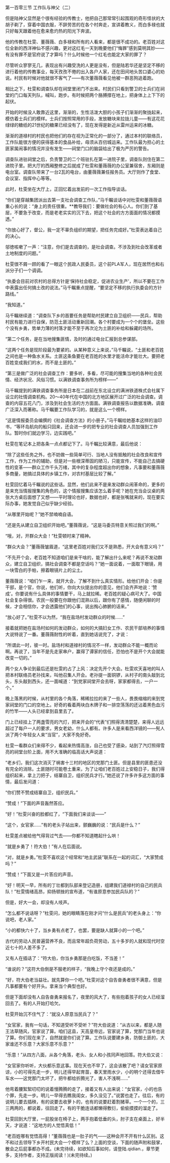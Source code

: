 

第一百零三节 工作队与神父（二）

但是陆神父显然是个很有经验的传教士，他把自己那常常引起围观的奇形怪状的大胡子剃了，穿着中国衣服，不辞劳苦的在各个村奔走，宣讲着教义，而白多禄也就只好每天跟着他在愈来愈灼热的阳光下奔波。

他的传教在杜雯、董薇薇、白多禄和所有的人看来，都是很不成功的。老百姓对这位全新的西洋神仙不感兴趣，更对这红毛一天到晚要他们“悔罪”感到莫明其妙――有没有罪不是官府说了才算吗？什么时候他一个红毛也能定大家的罪了？

尽管听众寥寥无几，表现出有兴趣受洗的人更是没有，但是陆若华还是坚定不移的进行着他的传教事业，每天孜孜不倦的出入各户人家，还在田间地头苦口婆心的劝说。村民有时候对他就很不客气了――有次董薇薇看见他被一群恶狗追着跑。

相比之下，杜雯和调查队却在祠堂里闭门不出来。村民们只看到警卫的士兵们在祠堂的门口每天列队，喊叫，跑步。有时候把两个胳膊撑在地上，把身体上上下下的起伏。

开始的时候没人敢靠近这里，渐渐的，生性活泼大胆的小孩子们渐渐的聚拢起来，模仿着士兵们的模样。士兵们按照常用的手段，发放糖块来拉拢儿童――有这花花绿绿的糖纸的21世纪的糖果已经没有了，现在发得是新近从雷州运来的冰糖。

渐渐的道禄村的村民也把他们的存在视为正常化的一部分了，通过本村的联络员，工作队能很方便的获得基本的食品补给，毋须从百仞城运来。工作队最为担心的土匪家属闹事的情况并没有发生――祠堂门口的脑袋给出了极为严厉的警告。

调查队进驻祠堂之后，负责警卫的二个班驻扎在第一进院子里，调查队则住在第二进院子里。把大厅的西厢整修之后就成了杜雯和董薇薇的办公室兼宿舍，东厢则是电台室。调查队带来了一台2瓦的电台，由董薇薇兼任报务员。大厅则作了食堂、会议室、指挥中心等等。

此时，杜雯坐在大厅上，正回忆着出发前的一次工作指导谈话。

“你们是穿越集团派出去第一支社会调查工作队，”马千瞩谈话中对杜雯和董薇薇语重心长的说：“身上的责任很重。**教导我们：要做社会的有心人。你们到了基层，不要急于改变，而是老老实实的沉下去，把这个社会的方方面面的情况都摸透。”

“你放心好了，督公，我一定不辜负组织的期望，把任务完成好。”杜雯表达着自己的决心。

邬徳咳嗽了一声：“注意，你们是去调查的，是社会调查。不涉及到社会改革或者土地制度的问题。”

杜雯很不屑一顾的看了一眼这个民政人民委员，这个前PLA军人，现在居然也和右派分子们一个调调。

“执委会目前对农村的总得方针是‘保持社会稳定，促进农业生产’，所以不要在工作中表露出任何搞土改的说法。”马千瞩重点提醒，“要坚定不移的执行执委会的方针路线。”

“我知道。”

马千瞩继续道：“调查队下乡的首要任务是帮助村民建立自卫组织――民兵，帮助村民有能力进行自保，防范土匪活动重新回潮。各个村要成为一个个的堡垒。这些个没有乡勇，势单力薄的村落才能不至于再次沦为土匪的补给和躲藏的场所。

“第二个任务，是在当地搜集匪情，及时的通过电台汇报到总参谋部。

“这两个任务是现阶段最为要紧的。从某种意义上来说，”马千瞩说，“土匪和老百姓之间也是一种鱼水关系。土匪这条鱼要在老百姓的水里才能活命才能壮大。要把老百姓变成我们的水，而不是土匪的。”

“第三是做广泛的社会调查工作：要多听，多看，尽可能的搜集当地的各种社会民情、经济状况、风俗习惯。以满铁调查事务所为榜样――”

马千瞩提到的满铁调查事务所是日本在二战前在东北设立的满洲铁道株式会社属下设立的社情调查机构。20～40年代在中国的北方地区展开过广泛的社会调查。调查的内容五花八门，涉及到社会生活的方方面面。满铁调查报告以数据准确，调查广泛深入而著称。马千瞩要工作队学习的，就是这么一个榜样。

“这是情报委员会编撰的《社会调查方法》的小册子。”马千瞩给她基本这样的油印书，“等环岛航向的船只回来，还会进一步的把专业的社会调查人员加强到工作队。暂时你们就边学习，边实践吧。”

杜雯在笔记本上把各条一点点都记下了。马千瞩比较满意，最后他说：

“除了这些任务之外，也不妨做一些简单可行、当地人没有抵触的社会改良和宣传工作，作为工作的辅助，但是对一些根深蒂固的陋习，只能宣传，不能自己去搞硬性的变革――群众工作千头万绪，其中的复杂程度超出你的想象，凡事要和董薇薇多商量，她搞过具体的乡镇工作，对农村基层比较了解。”

杜雯回忆着马千瞩说的这些话。显然，他们此来不是来发动群众闹革命的，更多的是来充当情报搜集的角色的，这个情报搜集应该怎么着手呢？她在充当会议桌的两张大方桌后面想了又想――平时理论也好，数据也好，都是张嘴就来的，现在要实际办事，她发觉自己似乎缺少经验。

“从哪里开始呢？”她不禁喃喃自语。

“还是先从建立自卫组织开始吧。”董薇薇说，“这是马委员特意关照过我们的啊。”

“哦，对，开群众大会！”杜雯顿时来了精神。

“群众大会？”董薇薇皱眉道，“这里老百姓对我们又不是熟悉，开大会有意义吗？”

“不先开个会，老百姓不知道咱们是来干啥的，能了解出什么来呢？再说不发动群众，建立自卫组织，搞社会调查不都是空话吗？”她一面说着，一面取下眼镜，用一块雪白的手帕，擦着眼镜片上的尘土。

董薇薇说：“咱们乍一来，就开大会，了解不到什么真实情形。给他们开会：你是干部，是个官，你说，他们听，你向大伙提出你的意见，他们会齐声地说：‘赞成’。你要说有什么具体的事情要干，马上就拉稀。老百姓的疑心病可大了。中国社会复杂得很。农民一般要在你跟他们混熟以后，跟你有了感情，随便闲聊的时候，才会相信你，才会透露他们的心事，说出掏心肺腑的话来。”

“放心好了。”杜雯不以为然，“我在盐场村发动群众的时候……”

接着就把她在盐场村如何的发动群众，如何的大搞妇女工作、农民干部培养的事情大说特说了一番。董薇薇耐性的听着，直到她话说完了，才说：

“所谓此一时，彼一时。盐场村和道禄村的情况不一样，发动群众不能一概而论啊。再说了，当年不是先走家串户，赢得了谭家的信任，恐怕也不是开个大会就能改变一切的。”

两个女人争论到最后还是杜雯的占了上风：决定先开个大会。杜雯欢天喜地的叫人把本村联络员老孙找来，叫他召集人开会。老孙提一面铜锣，从村子的南头敲到北头，东头敲到西头，还一面喊道：“到党家祠堂开会去呀，家家都得去，一户一个。”

晚上落黑的时候，从村里的各个角落，稀稀拉拉的来了一些人，畏畏缩缩的来到党家祠堂的门口的空地上。好奇的看着两块白木牌子和一排空荡荡的还沾着黑色血污的竹竿――人头已经拿到县里去了。

门上已经挂上了两盏雪亮的汽灯，把来开会的“代表”们照得清清楚楚，来得人远远超过了每户一人的要求，男女老幼，什么人都有。许多人是来看西洋镜的――髡人派了两个年轻女人来“当官”，大家不免好奇。

杜雯一看群众们来得不少，看起来热情高涨，自己也受了感染，站到了汽灯照得雪亮的祠堂台阶上面，用不大准确的临高话大声说道：

“老乡们，我们这次消灭了祸害十三村的地区的党那门土匪。但是县里的匪患还没有完全的消除。土匪随时可能卷土重来，为了让咱们老百姓过上安稳日子，我们得组织起来，拿上刀把子，结寨自卫，组织民兵才行。”她还说了许多许多这方面的事情，最后发问道：

“你们赞不赞成结寨自卫，组织民兵。”

“赞成！”下面的声音轰然答应。

“好！”杜雯兴奋的脸都红了，“下面我们来谈谈――”

“这个，女官家……”有的老头子站出来，颤巍巍的说：“民兵是什么？”

杜雯差点被给他气得背过气去――你都不知道瞎起什么哄！

“就是乡勇了！符大伯！”有人在后面说。

“对，就是乡勇。”杜雯不喜欢这个经常和“地主武装”联系在一起的词汇，“大家赞成吗？”

“赞成！”下面又是一片答应的声音。

“好！明天一早，所有的丁壮都到队部来登记造册，组建我们道禄村的自己的民兵队！”杜雯情绪高昂，抑扬顿挫的宣布道，“有谁原意参加民兵队的？”

但是，好大一会，却没有人吱声。

“怎么都不说话呀？”杜雯问，她的眼睛落在刚才问“什么是民兵”的老头身上：“你说吧，老人家。”

“小的都快六十了，当乡勇有点老了，也罢，要是缺人就算小的一个吧。”

古代的劳动人民普遍营养不良，而且常年超负荷劳动，五十多岁的人就和现代时空近七十的人差不多了。

又有人在插话了：“符大伯，你当乡勇那是白吃饭，不当差！”

“谁说的？”这符大伯倒是不服老的样子，“我晚上守个夜还是成的。”

“好，符大伯老当益壮。就先算你一个吧。”杜雯对这个自告奋勇者很不满意，但是凡事都要有个好开头。拿来当个典型也好。

但是下面却没有人自告奋勇来报名了，夜里的风大了，有些抱着孩子的女人已经溜回去了。有的人开始打哈欠。

杜雯开始沉不住气了：“就没人原意当民兵了？”

“女官家，我有一句话，不知道受听不受听？”符大伯说道：“从古以来，都是人随王法草随风，官家说了算。咱们这县，天高皇帝远，官家说了算，党那门当年也说了算。你们现在来了，自然就是你们说了算。工作队说要建乡勇，防御土匪的，大家谁还不乐意？大家乐意不乐意？”

“乐意！”从四方八面，从各个角落，老头、女人和小孩同声地回答。符大伯又说：

“女官家你听听，大伙都乐意这事。现在天也不早了，这会该散了吧？请女官家原谅，小的可得先走一步，明儿还得早起育苗，春天里雨水少，小的明个还得去借牛车水――这党那门太坏了，把牛都给折腾光了，害人不浅啊……”

他弯着腰絮絮叨叨的说着慢腾腾的走了，接着又有人出来说：“女官家，小的也告个罪，先走一步。明儿一早得去瞧我闺女，多久没见了。”说罢也走了。往后，有的说明儿要去插秧，有的说要去收萝卜的，也有的说要赶着割猪草。一个一个的，三三两两的，都说着，往回走了。有的干脆连话都懒得敷衍，偷偷摸摸的溜走了。

杜雯回到大厅里，一屁股坐在椅子上，两手抱着低垂的头，肘子支在桌面上，好半天，才说道：“这地方的人觉悟真低！”

“老百姓哪有觉悟高得！”董薇薇也是一肚子的气――这种会开不开有什么区别。这不和过去领导下乡开村民大会一个模样了么？上面的空谈，下面的随声附和鼓掌，散会之后屁事都办不成。(未完待续，如欲知后事如何，请登陆.qidian.，章节更多，支持作者，支持正版阅读！)(未完待续。)

